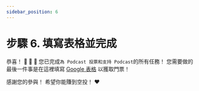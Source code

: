 ```yaml
---
sidebar_position: 6
---
```


# 步驟 6. 填寫表格並完成

恭喜！ 🎉 🎉 🎉 您已完成`為 Podcast 投票和支持 Podcast`的所有任務！
您需要做的最後一件事是在這裡填寫 [Google 表格](https://forms.gle/8SnGyo4TtuBKGbYC6) 以獲取門票！

感謝您的參與！ 希望你能賺到空投！ ❤️